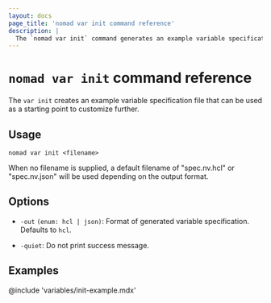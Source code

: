 ```yaml
---
layout: docs
page_title: 'nomad var init command reference'
description: |
  The `nomad var init` command generates an example variable specification that you can customize for your Nomad variables.
---
```


# `nomad var init` command reference

The `var init` creates an example variable specification file that can be used
as a starting point to customize further.

## Usage

```plaintext
nomad var init <filename>
```

When no filename is supplied, a default filename of "spec.nv.hcl" or
"spec.nv.json" will be used depending on the output format.

## Options

- `-out` `(enum: hcl | json)`: Format of generated variable
  specification. Defaults to `hcl`.

- `-quiet`: Do not print success message.

## Examples

@include 'variables/init-example.mdx'
